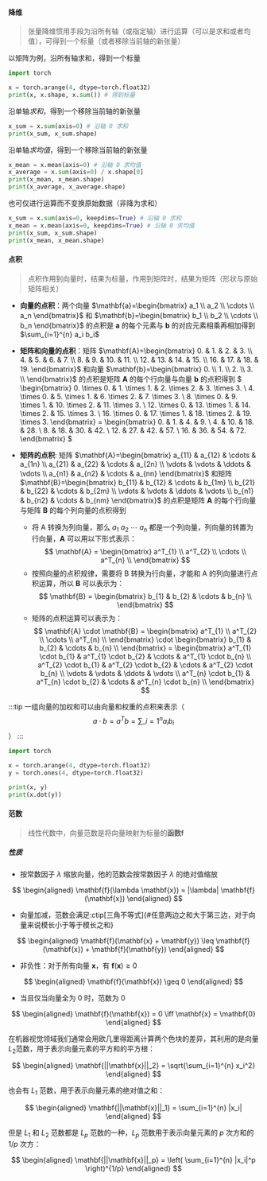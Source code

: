 #### 降维

> 张量降维惯用手段为沿所有轴（或指定轴）进行运算（可以是求和或者均值），可得到一个标量（或者移除当前轴的新张量）

以矩阵为例，沿所有轴求和，得到一个标量

```python
import torch

x = torch.arange(4, dtype=torch.float32)
print(x, x.shape, x.sum()) # 得到标量
```

沿单轴*求和*，得到一个移除当前轴的新张量

```python
x_sum = x.sum(axis=0) # 沿轴 0 求和
print(x_sum, x_sum.shape)
```

沿单轴*求均值*，得到一个移除当前轴的新张量

```python
x_mean = x.mean(axis=0) # 沿轴 0 求均值
x_average = x.sum(axis=0) / x.shape[0]
print(x_mean, x_mean.shape)
print(x_average, x_average.shape)
```

也可仅进行运算而不变换原始数据（非降为求和）

```python
x_sum = x.sum(axis=0, keepdims=True) # 沿轴 0 求和
x_mean = x.mean(axis=0, keepdims=True) # 沿轴 0 求均值
print(x_sum, x_sum.shape)
print(x_mean, x_mean.shape)
```

#### 点积

> 点积作用到向量时，结果为标量，作用到矩阵时，结果为矩阵（形状与原始矩阵相关）

- **向量的点积**：两个向量 $\mathbf{a}=\begin{bmatrix} a_1 \\ a_2 \\ \cdots \\ a_n \end{bmatrix}$ 和 $\mathbf{b}=\begin{bmatrix} b_1 \\ b_2 \\ \cdots \\ b_n \end{bmatrix}$ 的点积是 $\mathbf{a}$ 的每个元素与 $\mathbf{b}$ 的对应元素相乘再相加得到 $\sum_{i=1}^{n} a_i b_i$

- **矩阵和向量的点积**：矩阵 $\mathbf{A}=\begin{bmatrix} 0. & 1. & 2. & 3. \\ 4. & 5. & 6. & 7. \\ 8. & 9. & 10. & 11. \\ 12. & 13. & 14. & 15. \\ 16. & 17. & 18. & 19. \end{bmatrix}$ 和向量 $\mathbf{b}=\begin{bmatrix} 0. \\ 1. \\ 2. \\ 3. \\ \end{bmatrix}$ 的点积是矩阵 $\mathbf{A}$ 的每个行向量与向量 $\mathbf{b}$ 的点积得到 $ \begin{bmatrix} 0. \times 0. & 1. \times 1. & 2. \times 2. & 3. \times 3. \\ 4. \times 0. & 5. \times 1. & 6. \times 2. & 7. \times 3. \\ 8. \times 0. & 9. \times 1. & 10. \times 2. & 11. \times 3. \\ 12. \times 0. & 13. \times 1. & 14. \times 2. & 15. \times 3. \\ 16. \times 0. & 17. \times 1. & 18. \times 2. & 19. \times 3.
  \end{bmatrix} = \begin{bmatrix} 0. & 1. & 4. & 9. \\ 4. & 10. & 18. & 28. \\ 8. & 18. & 30. & 42. \\ 12. & 27. & 42. & 57. \\ 16. & 36. & 54. & 72.
  \end{bmatrix}
  $

- **矩阵的点积**: 矩阵 $\mathbf{A}=\begin{bmatrix} a_{11} & a_{12} & \cdots & a_{1n} \\ a_{21} & a_{22} & \cdots & a_{2n} \\ \vdots & \vdots & \ddots & \vdots \\ a_{n1} & a_{n2} & \cdots & a_{nn} \end{bmatrix}$ 和矩阵 $\mathbf{B}=\begin{bmatrix} b_{11} & b_{12} & \cdots & b_{1m} \\ b_{21} & b_{22} & \cdots & b_{2m} \\ \vdots & \vdots & \ddots & \vdots \\ b_{n1} & b_{n2} & \cdots & b_{nm} \end{bmatrix}$ 的点积是矩阵 $\mathbf{A}$ 的每个行向量与矩阵 $\mathbf{B}$ 的每个列向量的点积得到
  - 将 A 转换为列向量，那么 $a_1 \ a_2 \ \cdots \ a_n$ 都是一个列向量，列向量的转置为行向量，$\mathbf{A}$ 可以用以下形式表示：
    $$
    \mathbf{A} = \begin{bmatrix}
    a^T_{1} \\ a^T_{2} \\ \cdots \\ a^T_{n} \\
    \end{bmatrix}
    $$
  - 按照向量的点积规律，需要将 B 转换为行向量，才能和 A 的列向量进行点积运算，所以 $\mathbf{B}$ 可以表示为：
    $$
    \mathbf{B} = \begin{bmatrix}
    b_{1} & b_{2} & \cdots & b_{n} \\
    \end{bmatrix}
    $$
  - 矩阵的点积运算可以表示为：
    $$
    \mathbf{A} \cdot \mathbf{B} = \begin{bmatrix}
    a^T_{1} \\ a^T_{2} \\ \cdots \\ a^T_{n} \\
    \end{bmatrix} \cdot \begin{bmatrix}
    b_{1} & b_{2} & \cdots & b_{n} \\
    \end{bmatrix} = \begin{bmatrix}
    a^T_{1} \cdot b_{1} & a^T_{1} \cdot b_{2} & \cdots & a^T_{1} \cdot b_{n} \\
    a^T_{2} \cdot b_{1} & a^T_{2} \cdot b_{2} & \cdots & a^T_{2} \cdot b_{n} \\
    \vdots & \vdots & \ddots & \vdots \\
    a^T_{n} \cdot b_{1} & a^T_{n} \cdot b_{2} & \cdots & a^T_{n} \cdot b_{n} \\
    \end{bmatrix}
    $$

:::tip
一组向量的加权和可以由向量和权重的点积来表示（$$ a \cdot b = a^T b = \sum\_{i=1}^{n} a_i b_i $$）
:::

```python
import torch

x = torch.arange(4, dtype=torch.float32)
y = torch.ones(4, dtype=torch.float32)

print(x, y)
print(x.dot(y))
```

#### 范数

> 线性代数中，向量范数是将向量映射为标量的**函数$\mathbf{f}$**

##### 性质

- 按常数因子 $\lambda$ 缩放向量，他的范数会按常数因子 $\lambda$ 的绝对值缩放

$$
\begin{aligned}
\mathbf{f}(\lambda \mathbf{x}) = |\lambda| \mathbf{f}(\mathbf{x})
\end{aligned}
$$

- 向量加减，范数会满足:ctip[三角不等式]{#任意两边之和大于第三边，对于向量来说模长小于等于模长之和}

$$
\begin{aligned}
\mathbf{f}(\mathbf{x} + \mathbf{y}) \leq \mathbf{f}(\mathbf{x}) + \mathbf{f}(\mathbf{y})
\end{aligned}
$$

- 非负性：对于所有向量 $\mathbf{x}$，有 $\mathbf{f}(\mathbf{x}) \geq 0$

$$
\begin{aligned}
\mathbf{f}(\mathbf{x}) \geq 0
\end{aligned}
$$

- 当且仅当向量全为 0 时，范数为 0

$$
\begin{aligned}
\mathbf{f}(\mathbf{x}) = 0 \iff \mathbf{x} = \mathbf{0}
\end{aligned}
$$

在机器视觉领域我们通常会用欧几里得距离计算两个色块的差异，其利用的是向量$L_2$范数，用于表示向量元素的平方和的平方根：

$$
\begin{aligned}
\mathbf{||\mathbf{x}||_2} = \sqrt{\sum_{i=1}^{n} x_i^2}
\end{aligned}
$$

也会有 $L_1$ 范数，用于表示向量元素的绝对值之和：

$$
\begin{aligned}
\mathbf{||\mathbf{x}||_1} = \sum_{i=1}^{n} |x_i|
\end{aligned}
$$

但是 $L_1$ 和 $L_2$ 范数都是 $L_p$ 范数的一种，$L_p$ 范数用于表示向量元素的 $p$ 次方和的 $1/p$ 次方：

$$
\begin{aligned}
\mathbf{||\mathbf{x}||_p} = \left( \sum_{i=1}^{n} |x_i|^p \right)^{1/p}
\end{aligned}
$$
